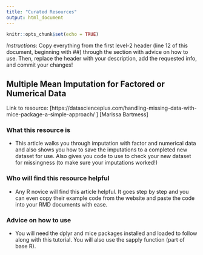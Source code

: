 ```yaml
---
title: "Curated Resources"
output: html_document
---
```


```r
knitr::opts_chunk$set(echo = TRUE)
```

*Instructions*: Copy everything from the first level-2 header (line 12 of this document, beginning with ##) through the 
section with advice on how to use. Then, replace the header with your description, add the requested info, and commit your changes!

## Multiple Mean Imputation for Factored or Numerical Data 

Link to resource: [https://datascienceplus.com/handling-missing-data-with-mice-package-a-simple-approach/ ]
[Marissa Bartmess]

### What this resource is

- This article walks you through imputation with factor and numerical data and also shows you how to save the imputations to a completed new dataset for use. Also gives you code to use to check your new dataset for missingness (to make sure your imputations worked!)

### Who will find this resource helpful

- Any R novice will find this article helpful. It goes step by step and you can even copy their example code from the website and paste the code into your RMD documents with ease.

### Advice on how to use

- You will need the dplyr and mice packages installed and loaded to follow along with this tutorial. You will also use the sapply function (part of base R). 
